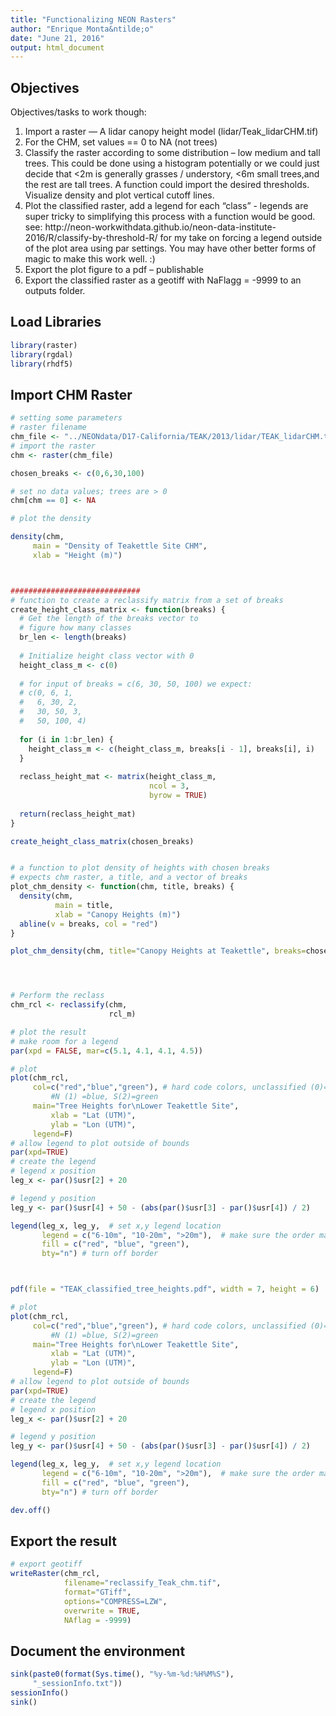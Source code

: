```yaml
---
title: "Functionalizing NEON Rasters"
author: "Enrique Monta&ntilde;o"
date: "June 21, 2016"
output: html_document
---
```


## Objectives

Objectives/tasks to work though:

1. Import a raster — A lidar canopy height model (lidar/Teak_lidarCHM.tif)
1. For the CHM, set values == 0 to NA (not trees)
1. Classify the raster according to some distribution – low medium and tall trees. This could be done using a histogram potentially or we could just decide that <2m is generally grasses / understory, <6m small trees,and the rest are tall trees. A function could import the desired thresholds. Visualize density and plot vertical cutoff lines.
1. Plot the classified raster, add a legend for each “class” - legends are super tricky to simplifying this process with a function would be good.  see: http://neon-workwithdata.github.io/neon-data-institute-2016/R/classify-by-threshold-R/  for my take on forcing a legend outside of the plot area using par settings. You may have other better forms of magic to make this work well. :)
1. Export the plot figure to a pdf – publishable
1. Export the classified raster as a geotiff with NaFlagg = -9999 to an outputs folder.

## Load Libraries
```r
library(raster)
library(rgdal)
library(rhdf5)

```

## Import CHM Raster

```r
# setting some parameters
# raster filename
chm_file <- "../NEONdata/D17-California/TEAK/2013/lidar/TEAK_lidarCHM.tif"
# import the raster
chm <- raster(chm_file)

chosen_breaks <- c(0,6,30,100)

# set no data values; trees are > 0
chm[chm == 0] <- NA

# plot the density

density(chm,
     main = "Density of Teakettle Site CHM",
     xlab = "Height (m)")



#############################
# function to create a reclassify matrix from a set of breaks
create_height_class_matrix <- function(breaks) {
  # Get the length of the breaks vector to
  # figure how many classes
  br_len <- length(breaks)
  
  # Initialize height class vector with 0
  height_class_m <- c(0)
  
  # for input of breaks = c(6, 30, 50, 100) we expect:
  # c(0, 6, 1,
  #   6, 30, 2,
  #   30, 50, 3,
  #   50, 100, 4)
  
  for (i in 1:br_len) {
    height_class_m <- c(height_class_m, breaks[i - 1], breaks[i], i)
  }
  
  reclass_height_mat <- matrix(height_class_m,
                               ncol = 3,
                               byrow = TRUE)
  
  return(reclass_height_mat)
}

create_height_class_matrix(chosen_breaks)


# a function to plot density of heights with chosen breaks
# expects chm raster, a title, and a vector of breaks
plot_chm_density <- function(chm, title, breaks) {
  density(chm,
          main = title,
          xlab = "Canopy Heights (m)")
  abline(v = breaks, col = "red")
}

plot_chm_density(chm, title="Canopy Heights at Teakettle", breaks=chosen_breaks)




# Perform the reclass
chm_rcl <- reclassify(chm,
                      rcl_m)

# plot the result
# make room for a legend
par(xpd = FALSE, mar=c(5.1, 4.1, 4.1, 4.5))

# plot
plot(chm_rcl,
     col=c("red","blue","green"), # hard code colors, unclassified (0)=white,
		 #N (1) =blue, S(2)=green
     main="Tree Heights for\nLower Teakettle Site",
		 xlab = "Lat (UTM)",
		 ylab = "Lon (UTM)",
     legend=F)
# allow legend to plot outside of bounds
par(xpd=TRUE)
# create the legend
# legend x position
leg_x <- par()$usr[2] + 20

# legend y position
leg_y <- par()$usr[4] + 50 - (abs(par()$usr[3] - par()$usr[4]) / 2)

legend(leg_x, leg_y,  # set x,y legend location
       legend = c("6-10m", "10-20m", ">20m"),  # make sure the order matches the colors, next
       fill = c("red", "blue", "green"),
       bty="n") # turn off border



pdf(file = "TEAK_classified_tree_heights.pdf", width = 7, height = 6)

# plot
plot(chm_rcl,
     col=c("red","blue","green"), # hard code colors, unclassified (0)=white,
		 #N (1) =blue, S(2)=green
     main="Tree Heights for\nLower Teakettle Site",
		 xlab = "Lat (UTM)",
		 ylab = "Lon (UTM)",
     legend=F)
# allow legend to plot outside of bounds
par(xpd=TRUE)
# create the legend
# legend x position
leg_x <- par()$usr[2] + 20

# legend y position
leg_y <- par()$usr[4] + 50 - (abs(par()$usr[3] - par()$usr[4]) / 2)

legend(leg_x, leg_y,  # set x,y legend location
       legend = c("6-10m", "10-20m", ">20m"),  # make sure the order matches the colors, next
       fill = c("red", "blue", "green"),
       bty="n") # turn off border

dev.off()

```

## Export the result

```r
# export geotiff
writeRaster(chm_rcl,
            filename="reclassify_Teak_chm.tif",
            format="GTiff",
            options="COMPRESS=LZW",
            overwrite = TRUE,
            NAflag = -9999)

```

## Document the environment

```r
sink(paste0(format(Sys.time(), "%y-%m-%d:%H%M%S"),
     "_sessionInfo.txt"))
sessionInfo()
sink()
```




